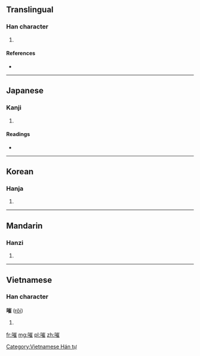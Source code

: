 ==Translingual==

===Han character===
{{Han char|rn=30|rad=口|as=11|sn=14|four=6201<sub>4</sub>|canj=口山人土 (RUOG)}}

# {{defn|Han|sort=口11}}

====References====
* {{Han ref|kx=0204.220|dkj=04149|dj=0427.030|hdz=10677.020|uh=55FA|ud=22010|bh=E151|bd=57681}}

----

==Japanese==

===Kanji===
{{ja-kanji|grade=|rs=口11}}

# {{defn|Japanese|sort=口11}}

====Readings====
* {{ja-readings|on=[[すい]] (sui), [[さい]] (sai), [[せ]] (se)|kun=[[なげく]] (nageku)}}

----

==Korean==

===Hanja===
{{ko-hanja|hangeul=최|rv=choe|mr=ch'oe}}

# {{defn|Korean|sort=口11}}

----

==Mandarin==

===Hanzi===
{{cmn-hanzi|pin=[[cuī]] ([[cui1]])|wg=ts'ui<sup>1</sup>}}

# {{defn|Mandarin|sort=口11}}

----

==Vietnamese==

===Han character===
'''嗺''' ([[rõi]])

# {{defn|Vietnamese}}

[[Category:Vietnamese Hán tự]]

[[fr:嗺]]
[[mg:嗺]]
[[pl:嗺]]
[[zh:嗺]]